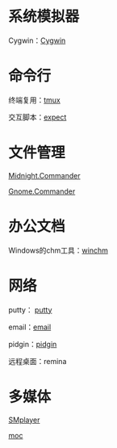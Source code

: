 = 系统模拟器 =

Cygwin：[[Cygwin]]

= 命令行 =

终端复用：[[tmux]]

交互脚本：[[expect]]

= 文件管理 =

[[Midnight.Commander]]

[[Gnome.Commander]]

= 办公文档 =

Windows的chm工具：[[winchm]]

= 网络 =

putty： [[putty]]

email：[[email]]

pidgin：[[pidgin]]

远程桌面：remina

= 多媒体 =

[[SMplayer]]

[[moc]]
